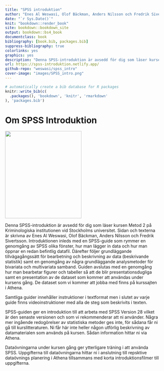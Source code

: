 ```yaml
--- 
title: "SPSS introduktion"
author: "Enes Al Weswasi, Olof Bäckman, Anders Nilsson och Fredrik Sivertsson"
date: "`r Sys.Date()`"
knit: "bookdown::render_book"
site: bookdown::bookdown_site
output: bookdown::bs4_book
documentclass: book
bibliography: [book.bib, packages.bib]
suppress-bibliography: true
colorlinks: yes
graphics: yes
description: "Denna SPSS-introduktion är avsedd för dig som läser kursen Metod 2 på Kriminologiska institutionen vid Stockholms universitet. Introduktionen inleds med en SPSS-guide som rymmer en genomgång av SPSS olika fönster, hur man lägger in data och hur man öppnar en redan befintlig datafil. Därefter följer grundläggande tillvägagångssätt för bearbetning och beskrivning av data (beskrivande statistik). Guiden avslutas med en genomgång av några grundläggande analysmetoder för bivariata och multivariata samband."
url: https://spss-introduktion.netlify.app/
github-repo: "weswasi/spss_intro"
cover-image: "images/SPSS_intro.png"
---
```


```r
# automatically create a bib database for R packages
knitr::write_bib(c(
  .packages(), 'bookdown', 'knitr', 'rmarkdown'
), 'packages.bib')
```

# Om SPSS Introduktion {-}

<img src="images/SPSS_intro.png" width="250" height="285" class="cover"/><p>Denna SPSS-introduktion är avsedd för dig som läser kursen Metod 2 på Kriminologiska institutionen vid Stockholms universitet. Sidan och texterna är skrivna av Enes Al Weswasi, Olof Bäckman, Anders Nilsson och Fredrik Sivertsson. Introduktionen inleds med en SPSS-guide som rymmer en genomgång av SPSS olika fönster, hur man lägger in data och hur man öppnar en redan befintlig datafil. Därefter följer grundläggande tillvägagångssätt för bearbetning och beskrivning av data (beskrivande statistik) samt en genomgång av några grundläggande analysmetoder för bivariata och multivariata samband. Guiden avslutas med en genomgång hur man bearbetar figurer och tabeller så att de blir presentationsdugliga samt en presentation av de dataset som kommer att användas under kursens gång. De  dataset som vi kommer att jobba med finns på kurssajten i Athena.</p>

Samtliga guider innehåller instruktioner i textformat men i slutet av varje guide finns videoinstruktioner med alla de steg som beskrivits i texten. 

SPSS-guiden ger en introduktion till att arbeta med SPSS Version 28 vilket är den senaste versionen och som vi rekommenderar att ni använder. Några mer ingående redogörelser av statistiska metoder ges inte, för sådana får ni gå till kurslitteraturen. Ni får här inte heller någon utförlig beskrivning av datamaterialen som används på kursen. Sådan information hittar ni via Athena.

Dataövningarna under kursen gång ger ytterligare träning i att använda SPSS. Uppgifterna till dataövningarna hittar ni i anslutning till repsktive dataövnings planering i Athena tillsammans med korta introduktionsfilmer till uppgifterna.
